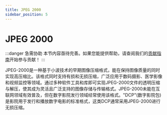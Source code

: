 ```yaml
---
title: JPEG 2000
sidebar_position: 5
---
```


# JPEG 2000

:::danger 急需协助
本节内容亟待完善。如果您能提供帮助，请查阅我们的[贡献指南](../contribution-guide.mdx)开始参与贡献！
:::

JPEG-2000是一种基于小波技术的早期图像压缩格式，能在保持图像质量的同时实现高压缩比。该格式同时支持有损和无损压缩，广泛应用于数码摄影、医学影像和视频监控等领域。通过多种软件工具和库即可实现JPEG-2000文件的透明压缩与解压，使其成为灵活且广泛支持的图像存储与传输格式。JPEG-2000未能在互联网领域有效普及，但在数字影院发行领域经常使用该格式。"DCP"(数字影院包)是影院用于发行和播放数字电影的标准格式，这类DCP通常采用JPEG-2000进行无损压缩。